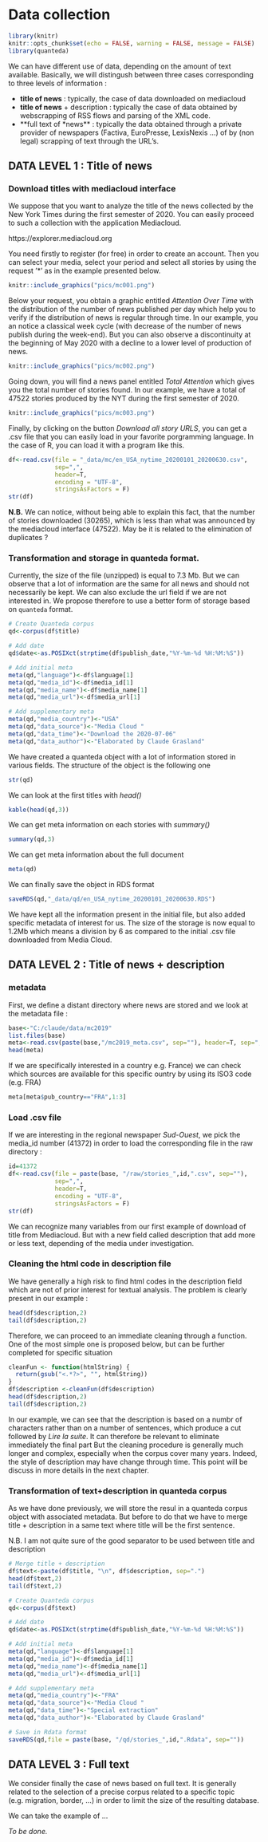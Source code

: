 # Data collection {#data_collect}

```r
library(knitr)
knitr::opts_chunk$set(echo = FALSE, warning = FALSE, message = FALSE)
library(quanteda)
```

We can have different use of data, depending on the amount of text available. Basically, we will distingush between three cases corresponding to three levels of information :

- **title of news** : typically, the case of data downloaded on mediacloud
- **title of news** + description : typically the case of data obtained by webscrapping of RSS flows and parsing of the XML code.
- **full text of *news** : typically the data obtained through a private provider of newspapers (Factiva, EuroPresse, LexisNexis ...) of by (non legal) scrapping of text through the URL's. 



## DATA LEVEL 1 : Title of news

### Download titles with mediacloud interface

We suppose that you want to analyze the title of the news collected by the New York Times during the first semester of 2020. You can easily proceed to such a collection with the application Mediacloud.

https://explorer.mediacloud.org

You need firstly to register (for free) in order to create an account. Then you can select your media, select your period and select all stories by using the request '*' as in the example presented below.

```r
knitr::include_graphics("pics/mc001.png")
```

Below your request, you obtain a graphic entitled *Attention Over Time* with the distribution of the number of news published per day which help you to verify if the distribution of news is regular through time. In our example, you an notice a classical week cycle (with decrease of the number of news publish during the week-end). But you can also observe a discontinuity at the beginning of May 2020 with a decline to a lower level of production of news. 

```r
knitr::include_graphics("pics/mc002.png")
```
Going down, you will find a news panel entitled *Total Attention* which gives you the total number of stories found. In our example, we have a total of 47522 stories produced by the NYT during the first semester of 2020. 

```r
knitr::include_graphics("pics/mc003.png")
```

Finally, by clicking on the button *Download all story URLS*, you can get a .csv file that you can easily load in your favorite porgramming language. In the case of R, you can load it with a program like this. 

```r
df<-read.csv(file = "_data/mc/en_USA_nytime_20200101_20200630.csv",
             sep=",",
             header=T,
             encoding = "UTF-8",
             stringsAsFactors = F)
str(df)
```
**N.B.** We can notice, without being able to explain this fact, that the number of stories downloaded (30265), which is less than what was announced by the mediacloud interface (47522). May be it is related to the elimination of duplicates ? 

### Transformation and storage in quanteda format.

Currently, the size of the file (unzipped) is equal to 7.3 Mb. But we can observe that a lot of information are the same for all news and should not necessarily be kept. We can also exclude the url field if we are not interested in. We propose therefore to use a better form of storage based on `quanteda` format.

```r
# Create Quanteda corpus
qd<-corpus(df$title)

# Add date
qd$date<-as.POSIXct(strptime(df$publish_date,"%Y-%m-%d %H:%M:%S"))

# Add initial meta
meta(qd,"language")<-df$language[1]
meta(qd,"media_id")<-df$media_id[1]
meta(qd,"media_name")<-df$media_name[1]
meta(qd,"media_url")<-df$media_url[1]

# Add supplementary meta
meta(qd,"media_country")<-"USA"
meta(qd,"data_source")<-"Media Cloud "
meta(qd,"data_time")<-"Download the 2020-07-06"
meta(qd,"data_author")<-"Elaborated by Claude Grasland"
```

We have created a quanteda object with a lot of information stored in various fields. The structure of the object is the following one

```r
str(qd)
```

We can look at the first titles with *head()*

```r
kable(head(qd,3))
```


We can get meta information on each stories with *summary()*

```r
summary(qd,3)
```

We can get meta information about the full document

```r
meta(qd)
```

We can finally save the object in RDS format

```r
saveRDS(qd,"_data/qd/en_USA_nytime_20200101_20200630.RDS")
```

We have kept all the information present in the initial file, but also added specific metadata of interest for us. The size of the storage is now equal to 1.2Mb which means a division by 6 as compared to the initial .csv file downloaded from Media Cloud. 



##  DATA LEVEL 2 : Title of news + description

### metadata

First, we define a distant directory where news are stored and we look at the metadata file :

```r
base<-"C:/claude/data/mc2019"
list.files(base)
meta<-read.csv(paste(base,"/mc2019_meta.csv", sep=""), header=T, sep=";", dec=".", stringsAsFactors = F)
head(meta)
```

If we are specifically interested in a country e.g. France) we can check which sources are available for this specific ountry by using its ISO3 code (e.g. FRA)

```r
meta[meta$pub_country=="FRA",1:3]
```


### Load .csv file

If we are interesting in the regional newspaper *Sud-Ouest*, we pick the media_id number (41372) in order to load the corresponding file in the raw directory :

```r
id=41372
df<-read.csv(file = paste(base, "/raw/stories_",id,".csv", sep=""),
             sep=",",
             header=T,
             encoding = "UTF-8",
             stringsAsFactors = F)
str(df)
```

We can recognize many variables from our first example of download of title from Mediacloud. But with a new field called description that add more or less text, depending of the media under investigation.

### Cleaning the html code in description file

We have generally a high risk to find html codes in the description field which are not of prior interest for textual analysis. The problem is clearly present in our example :

```r
head(df$description,2)
tail(df$description,2)
```
Therefore, we can proceed to an immediate cleaning through a function. One of the most simple one is proposed below, but can be further completed for specific situation

```r

cleanFun <- function(htmlString) {
  return(gsub("<.*?>", "", htmlString))
}
df$description <-cleanFun(df$description)
head(df$description,2)
tail(df$description,2)
```
In our example, we can see that the description is based on a numbr of characters rather than on a number of sentences, which produce a cut followed by *Lire la suite*. It can therefore be relevant to eliminate immediately the final part But the cleaning procedure is generally much longer and complex, especially when the corpus cover many years. Indeed, the style of description may have change through time. This point will be discuss in more details in the next chapter. 

### Transformation of text+description in quanteda corpus 

As we have done previously, we will store the resul in a quanteda corpus object with associated metadata. But before to do that we have to merge title + description in a same text where title will be the first sentence. 

N.B. I am not quite sure of the good separator to be used between title and description 

```r
# Merge title + description
df$text<-paste(df$title, "\n", df$description, sep=".")
head(df$text,2)
tail(df$text,2)
```


```r
# Create Quanteda corpus
qd<-corpus(df$text)

# Add date
qd$date<-as.POSIXct(strptime(df$publish_date,"%Y-%m-%d %H:%M:%S"))

# Add initial meta
meta(qd,"language")<-df$language[1]
meta(qd,"media_id")<-df$media_id[1]
meta(qd,"media_name")<-df$media_name[1]
meta(qd,"media_url")<-df$media_url[1]

# Add supplementary meta
meta(qd,"media_country")<-"FRA"
meta(qd,"data_source")<-"Media Cloud "
meta(qd,"data_time")<-"Special extraction"
meta(qd,"data_author")<-"Elaborated by Claude Grasland"

# Save in Rdata format
saveRDS(qd,file = paste(base, "/qd/stories_",id,".Rdata", sep=""))
```


##  DATA LEVEL 3 : Full text

We consider finally the case of news based on full text. It is generally related to the selection of a precise corpus related to a specific topic (e.g. migration, border, ...) in order to limit the size of the resulting database.

We can take the example of ...

*To be done.*
